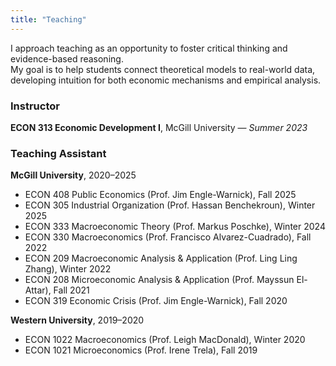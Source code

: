 ```yaml
---
title: "Teaching"
---
```


I approach teaching as an opportunity to foster critical thinking and evidence-based reasoning.  
My goal is to help students connect theoretical models to real-world data, developing intuition for both economic mechanisms and empirical analysis.

### Instructor
**ECON 313 Economic Development I**, McGill University — *Summer 2023*

### Teaching Assistant

**McGill University**, 2020–2025

- ECON 408 Public Economics (Prof. Jim Engle-Warnick), Fall 2025
- ECON 305 Industrial Organization (Prof. Hassan Benchekroun), Winter 2025
- ECON 333 Macroeconomic Theory (Prof. Markus Poschke), Winter 2024
- ECON 330 Macroeconomics (Prof. Francisco Alvarez-Cuadrado), Fall 2022
- ECON 209 Macroeconomic Analysis & Application (Prof. Ling Ling Zhang), Winter 2022
- ECON 208 Microeconomic Analysis & Application (Prof. Mayssun El-Attar), Fall 2021
- ECON 319 Economic Crisis (Prof. Jim Engle-Warnick), Fall 2020

**Western University**, 2019–2020

- ECON 1022 Macroeconomics (Prof. Leigh MacDonald), Winter 2020
- ECON 1021 Microeconomics (Prof. Irene Trela), Fall 2019
